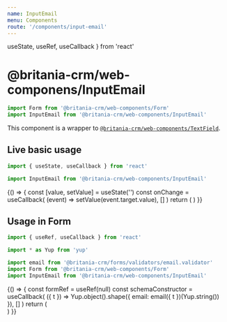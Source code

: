 ```yaml
---
name: InputEmail
menu: Components
route: '/components/input-email'
---
```


  useState,
  useRef,
  useCallback
} from 'react'



# @britania-crm/web-componens/InputEmail
```js
import Form from '@britania-crm/web-components/Form'
import InputEmail from '@britania-crm/web-components/InputEmail'
```

This component is a wrapper to [`@britania-crm/web-components/TextField`](/web-components/text-field).

## Live basic usage
```js
import { useState, useCallback } from 'react'

import InputEmail from '@britania-crm/web-components/InputEmail'
```
<Playground>
  {() => {
    const [value, setValue] = useState('')
    const onChange = useCallback(
      (event) => setValue(event.target.value),
      []
    )
    return (
      <InputEmail
        detached // important to use it outside form
        value={ value }
        onChange={ onChange }
        label="E-mail"
        name="email"
      />
    )
  }}
</Playground>

## Usage in Form
```js
import { useRef, useCallback } from 'react'

import * as Yup from 'yup'

import email from '@britania-crm/forms/validators/email.validator'
import Form from '@britania-crm/web-components/Form'
import InputEmail from '@britania-crm/web-components/InputEmail'
```
<Playground>
  {() => {
    const formRef = useRef(null)
    const schemaConstructor = useCallback(
      ({ t }) => Yup.object().shape({ email: email({ t })(Yup.string()) }),
      []
    )
    return (
      <Form ref={ formRef } schemaConstructor={ schemaConstructor }>
        <InputEmail label="E-mail" name="email" />
      </Form>
    )
  }}
</Playground>
